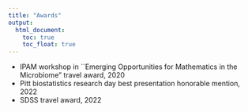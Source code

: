 ```yaml
---
title: "Awards"
output:
  html_document:
    toc: true
    toc_float: true
---
```


* IPAM workshop in ``Emerging
Opportunities for Mathematics in the Microbiome” travel award, 2020
* Pitt biostatistics research day best presentation honorable mention, 2022
* SDSS travel award, 2022